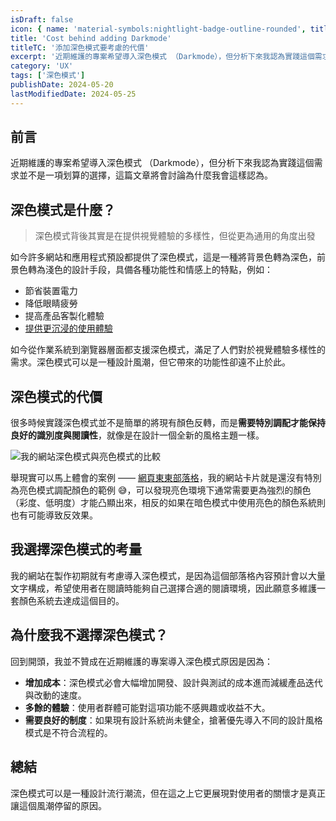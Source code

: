 ```yaml
---
isDraft: false
icon: { name: 'material-symbols:nightlight-badge-outline-rounded', title: '深色模式符號' }
title: 'Cost behind adding Darkmode'
titleTC: '添加深色模式要考慮的代價'
excerpt: '近期維護的專案希望導入深色模式 （Darkmode），但分析下來我認為實踐這個需求並不是一項划算的選擇，這篇文章將會討論為什麼我會這樣認為。如今許多網站和應用程式預設都提供了深色模式，這是一種將背景色轉為深色，前景色轉為淺色的設計手段，具備各種功能性和情感上的特點，例如：節省裝置電力、降低眼睛疲勞……'
category: 'UX'
tags: ['深色模式']
publishDate: 2024-05-20
lastModifiedDate: 2024-05-25
---
```


## 前言

近期維護的專案希望導入深色模式 （Darkmode），但分析下來我認為實踐這個需求並不是一項划算的選擇，這篇文章將會討論為什麼我會這樣認為。

## 深色模式是什麼？

> 深色模式背後其實是在提供視覺體驗的多樣性，但從更為通用的角度出發

如今許多網站和應用程式預設都提供了深色模式，這是一種將背景色轉為深色，前景色轉為淺色的設計手段，具備各種功能性和情感上的特點，例如：

- 節省裝置電力
- 降低眼睛疲勞
- 提高產品客製化體驗
- [提供更沉浸的使用體驗](https://developer.apple.com/design/human-interface-guidelines/dark-mode#Best-practices)

如今從作業系統到瀏覽器層面都支援深色模式，滿足了人們對於視覺體驗多樣性的需求。深色模式可以是一種設計風潮，但它帶來的功能性卻遠不止於此。

## 深色模式的代價

很多時候實踐深色模式並不是簡單的將現有顏色反轉，而是**需要特別調配才能保持良好的識別度與閱讀性**，就像是在設計一個全新的風格主題一樣。

![我的網站深色模式與亮色模式的比較](./light-vs-dark.webp)

舉現實可以馬上體會的案例 —— [網頁東東部落格](https://www.webdong.dev/)，我的網站卡片就是還沒有特別為亮色模式調配顏色的範例 😅，可以發現亮色環境下通常需要更為強烈的顏色（彩度、低明度）才能凸顯出來，相反的如果在暗色模式中使用亮色的顏色系統則也有可能導致反效果。

## 我選擇深色模式的考量

我的網站在製作初期就有考慮導入深色模式，是因為這個部落格內容預計會以大量文字構成，希望使用者在閱讀時能夠自己選擇合適的閱讀環境，因此願意多維護一套顏色系統去達成這個目的。

## 為什麼我不選擇深色模式？

回到開頭，我並不贊成在近期維護的專案導入深色模式原因是因為：

- **增加成本**：深色模式必會大幅增加開發、設計與測試的成本進而減緩產品迭代與改動的速度。
- **多餘的體驗**：使用者群體可能對這項功能不感興趣或收益不大。
- **需要良好的制度**：如果現有設計系統尚未健全，搶著優先導入不同的設計風格模式是不符合流程的。

## 總結

深色模式可以是一種設計流行潮流，但在這之上它更展現對使用者的關懷才是真正讓這個風潮停留的原因。
